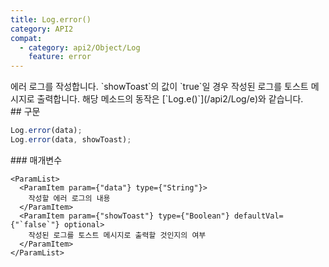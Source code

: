 ```yaml
---
title: Log.error()
category: API2
compat:
  - category: api2/Object/Log
    feature: error
---
```


<Section>
  에러 로그를 작성합니다. `showToast`의 값이 `true`일 경우 작성된 로그를 토스트 메시지로 출력합니다. 해당 메소드의 동작은 [`Log.e()`](/api2/Log/e)와 같습니다.
</Section>
<Section>
  ## 구문

  ~~~js
  Log.error(data);
  Log.error(data, showToast);
  ~~~

  <Section>
    ### 매개변수

    <ParamList>
      <ParamItem param={"data"} type={"String"}>
        작성할 에러 로그의 내용
      </ParamItem>
      <ParamItem param={"showToast"} type={"Boolean"} defaultVal={"`false`"} optional>
        작성된 로그를 토스트 메시지로 출력할 것인지의 여부
      </ParamItem>
    </ParamList>
  </Section>
</Section>